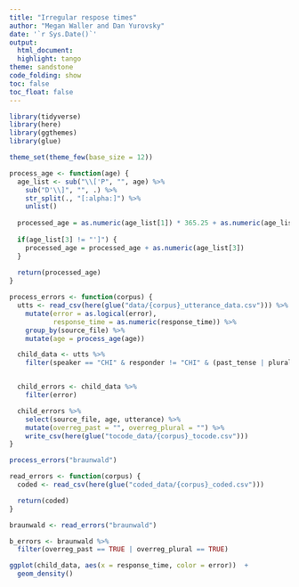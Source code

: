 ```yaml
---
title: "Irregular respose times"
author: "Megan Waller and Dan Yurovsky"
date: '`r Sys.Date()`'
output:
  html_document:
  highlight: tango
theme: sandstone
code_folding: show
toc: false
toc_float: false
---
```

  
```r
library(tidyverse)
library(here)
library(ggthemes)
library(glue)

theme_set(theme_few(base_size = 12))

```

```r
process_age <- function(age) {
  age_list <- sub("\\['P", "", age) %>%
    sub("D'\\]", "", .) %>%
    str_split(., "[:alpha:]") %>%
    unlist()
  
  processed_age = as.numeric(age_list[1]) * 365.25 + as.numeric(age_list[2]) * 30.5
  
  if(age_list[3] != "']") {
    processed_age = processed_age + as.numeric(age_list[3])
  }
  
  return(processed_age)
}

process_errors <- function(corpus) {
  utts <- read_csv(here(glue("data/{corpus}_utterance_data.csv"))) %>%
    mutate(error = as.logical(error),
           response_time = as.numeric(response_time)) %>%
    group_by(source_file) %>%
    mutate(age = process_age(age)) 

  child_data <- utts %>%
    filter(speaker == "CHI" & responder != "CHI" & (past_tense | plural ))


  child_errors <- child_data %>%
    filter(error)

  child_errors %>%
    select(source_file, age, utterance) %>%
    mutate(overreg_past = "", overreg_plural = "") %>%
    write_csv(here(glue("tocode_data/{corpus}_tocode.csv")))
}


```

```r
process_errors("braunwald")
```

```r
read_errors <- function(corpus) {
  coded <- read_csv(here(glue("coded_data/{corpus}_coded.csv")))

  return(coded)
}
```

```r
braunwald <- read_errors("braunwald")

b_errors <- braunwald %>% 
  filter(overreg_past == TRUE | overreg_plural == TRUE)
```

```r
ggplot(child_data, aes(x = response_time, color = error))  +
  geom_density()
```
